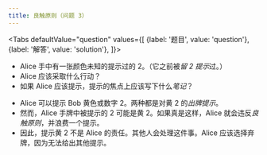 ```yaml
---
title: 良触原则（问题 3）
---
```



<BeginnersGuideProgress id="good-touch-principle-question-3" />

<Tabs
  defaultValue="question"
  values={[
    {label: '题目', value: 'question'},
    {label: '解答', value: 'solution'},
  ]}>
<TabItem value="question">

- Alice 手中有一张颜色未知的提示过的 2。（它之前被*留 2 提示*过。）
- Alice 应该采取什么行动？
- 如果 Alice 应该提示，提示的焦点上应该写下什么*笔记*？

</TabItem>
<TabItem value="solution">

- Alice 可以提示 Bob 黄色或数字 2。两种都是对黄 2 的*出牌提示*。
- 然而，Alice 手牌中被提示的 2 可能是黄 2。如果真是这样，Alice 就会违反*良触原则*，并浪费一个提示。
- 因此，提示黄 2 不是 Alice 的责任。其他人会处理这件事。Alice 应该选择弃牌，因为无法给出其他提示。

</TabItem>
</Tabs>

<GoodTouchPrincipleQuestion3 />
